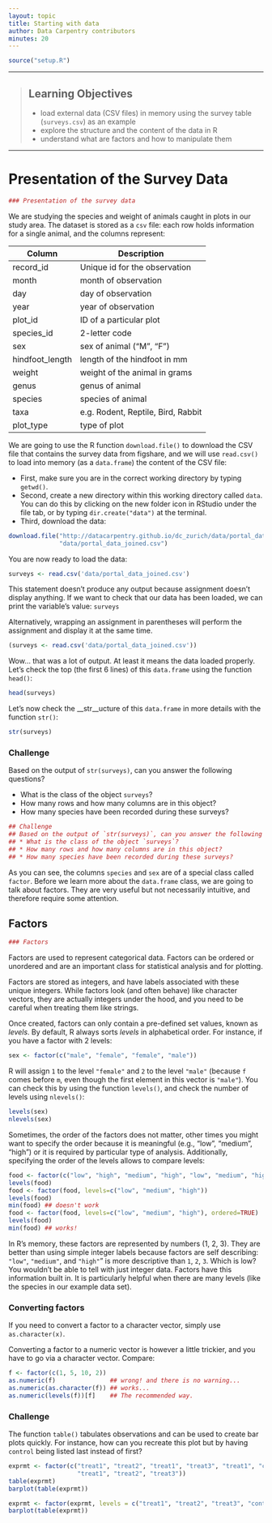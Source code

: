 ```yaml
---
layout: topic
title: Starting with data
author: Data Carpentry contributors
minutes: 20
---
```


```r
source("setup.R")
```

------------

> ## Learning Objectives
>
> * load external data (CSV files) in memory using the survey table
>  (`surveys.csv`) as an example
> * explore the structure and the content of the data in R
> * understand what are factors and how to manipulate them

------------

# Presentation of the Survey Data

```r
### Presentation of the survey data
```

We are studying the species and weight of animals caught in plots in our study
area. The dataset is stored as a `csv` file: each row holds information for a
single animal, and the columns represent:

| Column           | Description                        |
|------------------|------------------------------------|
| record\_id       | Unique id for the observation      |
| month            | month of observation               |
| day              | day of observation                 |
| year             | year of observation                |
| plot\_id         | ID of a particular plot            |
| species\_id      | 2-letter code                      |
| sex              | sex of animal ("M", "F")           |
| hindfoot\_length | length of the hindfoot in mm       |
| weight           | weight of the animal in grams      |
| genus            | genus of animal                    |
| species          | species of animal                  |
| taxa             | e.g. Rodent, Reptile, Bird, Rabbit |
| plot\_type       | type of plot                       |

We are going to use the R function `download.file()` to download the CSV file
that contains the survey data from figshare, and we will use `read.csv()` to
load into memory (as a `data.frame`) the content of the CSV file:

- First, make sure you are in the correct working directory by typing `getwd()`.
- Second, create a new directory within this working directory called `data`. You
can do this by clicking on the new folder icon in RStudio under the file tab, or
by typing `dir.create("data")` at the terminal.
- Third, download the data:

```r
download.file("http://datacarpentry.github.io/dc_zurich/data/portal_data_joined.csv",
              "data/portal_data_joined.csv")
```

You are now ready to load the data:

```r
surveys <- read.csv('data/portal_data_joined.csv')
```

This statement doesn't produce any output because assignment doesn't display
anything. If we want to check that our data has been loaded, we can print the
variable's value: `surveys`

Alternatively, wrapping an assignment in parentheses will perform the assignment
and display it at the same time.

```r
(surveys <- read.csv('data/portal_data_joined.csv'))
```

Wow... that was a lot of output. At least it means the data loaded
properly. Let's check the top (the first 6 lines) of this `data.frame` using the
function `head()`:

```r
head(surveys)
```

Let's now check the __str__ucture of this `data.frame` in more details with the
function `str()`:

```r
str(surveys)
```

### Challenge

Based on the output of `str(surveys)`, can you answer the following questions?

* What is the class of the object `surveys`?
* How many rows and how many columns are in this object?
* How many species have been recorded during these surveys?

```r

## Challenge
## Based on the output of `str(surveys)`, can you answer the following questions?
## * What is the class of the object `surveys`?
## * How many rows and how many columns are in this object?
## * How many species have been recorded during these surveys?

```

As you can see, the columns `species` and `sex` are of a special class called
`factor`. Before we learn more about the `data.frame` class, we are going to
talk about factors. They are very useful but not necessarily intuitive, and
therefore require some attention.


## Factors

```r
### Factors
```

Factors are used to represent categorical data. Factors can be ordered or
unordered and are an important class for statistical analysis and for plotting.

Factors are stored as integers, and have labels associated with these unique
integers. While factors look (and often behave) like character vectors, they are
actually integers under the hood, and you need to be careful when treating them
like strings.

Once created, factors can only contain a pre-defined set values, known as
*levels*. By default, R always sorts *levels* in alphabetical order. For
instance, if you have a factor with 2 levels:

```r
sex <- factor(c("male", "female", "female", "male"))
```

R will assign `1` to the level `"female"` and `2` to the level `"male"` (because
`f` comes before `m`, even though the first element in this vector is
`"male"`). You can check this by using the function `levels()`, and check the
number of levels using `nlevels()`:

```r
levels(sex)
nlevels(sex)
```

Sometimes, the order of the factors does not matter, other times you might want
to specify the order because it is meaningful (e.g., "low", "medium", "high") or
it is required by particular type of analysis. Additionally, specifying the
order of the levels allows to compare levels:

```r
food <- factor(c("low", "high", "medium", "high", "low", "medium", "high"))
levels(food)
food <- factor(food, levels=c("low", "medium", "high"))
levels(food)
min(food) ## doesn't work
food <- factor(food, levels=c("low", "medium", "high"), ordered=TRUE)
levels(food)
min(food) ## works!
```

In R's memory, these factors are represented by numbers (1, 2, 3). They are
better than using simple integer labels because factors are self describing:
`"low"`, `"medium"`, and `"high"`" is more descriptive than `1`, `2`, `3`. Which
is low?  You wouldn't be able to tell with just integer data. Factors have this
information built in. It is particularly helpful when there are many levels
(like the species in our example data set).

### Converting factors

If you need to convert a factor to a character vector, simply use
`as.character(x)`.

Converting a factor to a numeric vector is however a little trickier, and you
have to go via a character vector. Compare:

```r
f <- factor(c(1, 5, 10, 2))
as.numeric(f)               ## wrong! and there is no warning...
as.numeric(as.character(f)) ## works...
as.numeric(levels(f))[f]    ## The recommended way.
```

### Challenge

The function `table()` tabulates observations and can be used to
create bar plots quickly. For instance, how can you recreate this plot
but by having `control` being listed last instead of first?

```r
exprmt <- factor(c("treat1", "treat2", "treat1", "treat3", "treat1", "control",
                   "treat1", "treat2", "treat3"))
table(exprmt)
barplot(table(exprmt))
```

```r
exprmt <- factor(exprmt, levels = c("treat1", "treat2", "treat3", "control"))
barplot(table(exprmt))
```
